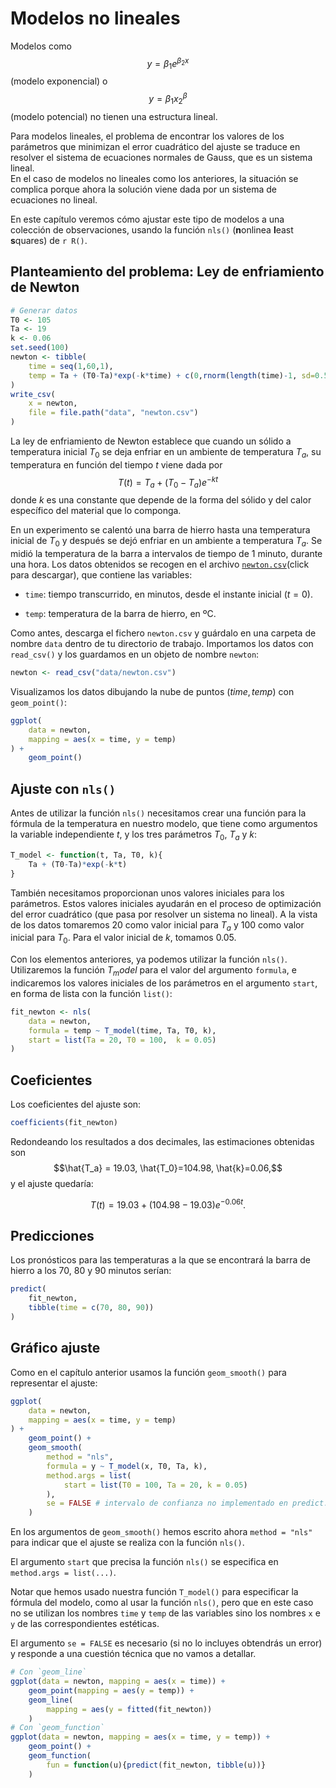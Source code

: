 # Modelos no lineales {#nls}

Modelos como 
$$y = \beta_1 e^{\beta_2 x}$$
(modelo exponencial) o 
$$y = \beta_1x^\beta_2$$
(modelo potencial) no tienen una estructura lineal. 

Para modelos lineales, el problema de encontrar los valores de los parámetros que minimizan el error cuadrático del ajuste se traduce en resolver el sistema de ecuaciones normales de Gauss, que es un sistema lineal.  
En el caso de modelos no lineales como los anteriores, la situación se complica porque ahora la solución viene dada por un sistema de ecuaciones no lineal. 

En este capítulo veremos  cómo ajustar este tipo de modelos a una colección de  observaciones, usando la función `nls()` (**n**onlinea  **l**east **s**quares) de `r R()`.

## Planteamiento del problema: Ley de enfriamiento de Newton

```r
# Generar datos
T0 <- 105
Ta <- 19
k <- 0.06
set.seed(100)
newton <- tibble(
    time = seq(1,60,1),
    temp = Ta + (T0-Ta)*exp(-k*time) + c(0,rnorm(length(time)-1, sd=0.5))
)
write_csv(
    x = newton,
    file = file.path("data", "newton.csv")
)
```


La ley de enfriamiento de Newton  establece que cuando un sólido a temperatura inicial $T_0$ se deja enfriar en un ambiente de  temperatura $T_a$,  su temperatura en función del tiempo $t$ viene dada por
$$T(t)=T_a+(T_0-T_a)e^{-kt}$$
donde $k$ es una constante que depende de la forma del sólido y del calor específico del material que lo componga. 

En un experimento se calentó una barra de hierro hasta una temperatura inicial de $T_0$ y después se dejó enfriar en un ambiente a temperatura $T_a$. Se midió la temperatura de la barra a intervalos de tiempo de $1$ minuto, durante una hora. Los datos obtenidos se recogen en  el archivo [`newton.csv`](https://drive.google.com/uc?export=download&id=1mpF0_lZVw-u2SlrxJDwczEI4x_OxO1W2)(click para descargar), que contiene las variables:

* `time`: tiempo transcurrido, en minutos, desde el instante inicial ($t=0$).

* `temp`: temperatura de la barra de hierro, en ºC.


Como antes, descarga el fichero `newton.csv` y guárdalo en una carpeta de nombre `data` dentro de tu directorio de trabajo. Importamos los datos con `read_csv()` y los guardamos en un objeto de nombre `newton`:
```r
newton <- read_csv("data/newton.csv")
```
Visualizamos los datos dibujando la nube de puntos $(time, temp)$ con `geom_point()`: 

```r
ggplot(
    data = newton,
    mapping = aes(x = time, y = temp)
) + 
    geom_point()
```

## Ajuste con `nls()`

Antes de utilizar la función `nls()` necesitamos crear una función para la fórmula de la temperatura en nuestro modelo, que tiene como argumentos la variable independiente $t$, y los tres parámetros $T_0$, $T_a$ y $k$:

```r
T_model <- function(t, Ta, T0, k){
    Ta + (T0-Ta)*exp(-k*t)
}
```

También necesitamos proporcionan unos valores iniciales para los parámetros. Estos valores iniciales ayudarán en el proceso de optimización del error cuadrático (que pasa por resolver un sistema no lineal). A la vista de los datos tomaremos $20$ como valor inicial para $T_a$ y $100$ como valor inicial para $T_0$. Para el valor inicial de $k$, tomamos $0.05$. 

Con los elementos anteriores, ya podemos utilizar la función `nls()`. Utilizaremos la función $T_model$ para el valor del argumento `formula`, e indicaremos los valores iniciales de los parámetros en el argumento `start`, en forma de lista con la función `list()`:

```r
fit_newton <- nls(
    data = newton, 
    formula = temp ~ T_model(time, Ta, T0, k),
    start = list(Ta = 20, T0 = 100,  k = 0.05)
)
```

## Coeficientes

Los coeficientes del ajuste son:
```r
coefficients(fit_newton)
```

Redondeando los resultados a dos decimales, las  estimaciones obtenidas son 
$$\hat{T_a} = 19.03, \hat{T_0}=104.98, \hat{k}=0.06,$$ 
y el ajuste quedaría:

$$T(t) = 19.03 + (104.98-19.03)e^{-0.06t}.$$

## Predicciones

Los pronósticos para las temperaturas a la que se encontrará la barra de hierro a los $70$, $80$ y $90$ minutos serían:

```r
predict(
    fit_newton,
    tibble(time = c(70, 80, 90))
)
```


## Gráfico ajuste

Como en el capítulo anterior usamos la función `geom_smooth()` para representar el ajuste:

```r
ggplot(
    data = newton, 
    mapping = aes(x = time, y = temp)
) + 
    geom_point() + 
    geom_smooth(
        method = "nls",
        formula = y ~ T_model(x, T0, Ta, k),
        method.args = list(
            start = list(T0 = 100, Ta = 20, k = 0.05)
        ),
        se = FALSE # intervalo de confianza no implementado en predict.nls
    )
```

En los argumentos de `geom_smooth()` hemos escrito ahora `method = "nls"` para indicar que el ajuste se realiza con la función `nls()`.

El argumento `start` que precisa la función `nls()` se especifica en `method.args = list(...)`.

Notar que hemos usado nuestra función `T_model()` para especificar la fórmula del modelo, como al usar la función `nls()`,  pero que en este caso no se utilizan los nombres `time` y `temp` de las variables sino los nombres `x` e `y` de las correspondientes estéticas.

El argumento `se = FALSE` es necesario (si no lo incluyes obtendrás un error) y  responde a una cuestión técnica que no vamos a detallar.

```r
# Con `geom_line`
ggplot(data = newton, mapping = aes(x = time)) + 
    geom_point(mapping = aes(y = temp)) + 
    geom_line(
        mapping = aes(y = fitted(fit_newton))
    )
# Con `geom_function`
ggplot(data = newton, mapping = aes(x = time, y = temp)) + 
    geom_point() + 
    geom_function(
        fun = function(u){predict(fit_newton, tibble(u))}
    )
```
